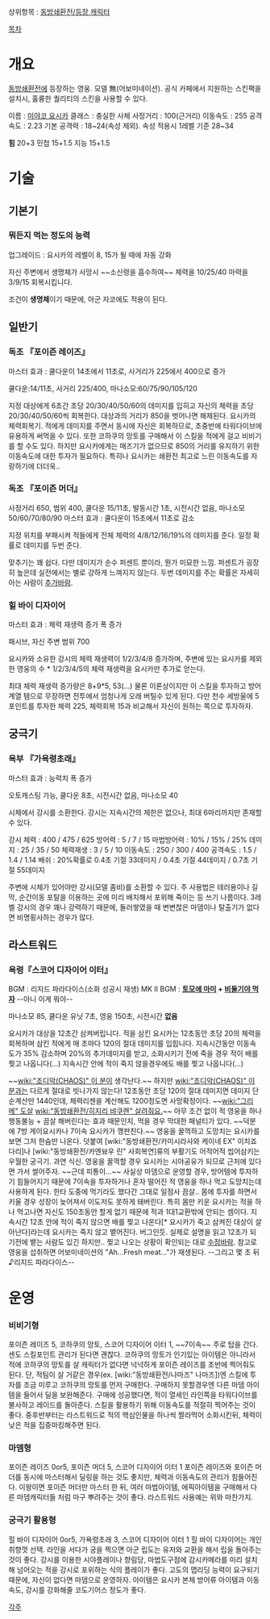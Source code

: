 상위항목 : [[동방쇄환전/등장 캐릭터]]

[[목차]]

= 개요 =

[[동방쇄환전]]에 등장하는 영웅. 모델 無(어보미네이션). 공식 카페에서 지원하는 스킨팩을 설치시, 훌륭한 퀄리티의 스킨을 사용할 수 있다.

이름 : [[미야코 요시카]]
클래스 : 충실한 사체
사정거리 : 100(근거리)
이동속도 : 255
공격속도 : 2.23
기본 공격력 : 18~24(속성 제외). 속성 적용시 1레벨 기준 28~34


'''힘''' 20+3
민첩 15+1.5
지능 15+1.5



= 기술 =

== 기본기 ==

=== 뭐든지 먹는 정도의 능력 ===

업그레이드 : 요시카의 레벨이 8, 15가 될 때에 자동 강화

자신 주변에서 생명체가 사망시 ~~소신령을 흡수하여~~ 체력을 10/25/40 마력을 3/9/15 회복시킵니다.

조건이 '''생명체'''이기 때문에, 아군 자코에도 적용이 된다. 


== 일반기 ==


=== 독조 『포이즌 레이즈』 ===

마스터 효과 : 쿨다운이 14초에서 11초로, 사거리가 225에서 400으로 증가


쿨다운:14/11초, 사거리 225/400, 마나소모:60/75/90/105/120

지정 대상에게 6초간 초당 20/30/40/50/60의 데미지를 입히고 자신의 체력을 초당 20/30/40/50/60씩 회복한다. 대상과의 거리가 850을 벗어나면 해제된다.
요시카의 체력회복기. 적에게 데미지를 주면서 동시에 자신은 회복하므로, 초중반에 타워다이브에 유용하게 써먹을 수 있다. 또한 코하쿠의 망토를 구매해서 이 스킬을 적에게 걸고 비비기를 할 수도 있다. 하지만 요시카에게는 매즈기가 없으므로 850의 거리를 유지하기 위한 이동속도에 대한 투자가 필요하다. 특히나 요시카는 쇄환전 최고로 느린 이동속도를 자랑하기에 더더욱..


=== 독조 『포이즌 머더』  ===

사정거리 650, 범위 400, 쿨다운 15/11초, 발동시간 1초, 시전시간 없음, 마나소모 50/60/70/80/90
마스터 효과 : 쿨다운이 15초에서 11초로 감소

지정 위치를 부패시켜 적들에게 전체 체력의 4/8/12/16/19%의 데미지를 준다. 일정 확률로 데미지를 두번 준다. 

맞추기는 꽤 쉽다. 다만 데미지가 순수 퍼센트 뿐이라, 뭔가 미묘한 느낌. 퍼센트가 굉장히 높은데 실전에서는 별로 강하게 느껴지지 않는다. 두번 데미지를 주는 확률은 자세히 아는 사람이 [[추가바람]].


=== 힐 바이 디자이어 ===

마스터 효과 : 체력 재생력 증가 폭 증가

패시브, 자신 주변 범위 700

요시카와 소유한 강시의 체력 재생력이 1/2/3/4/8 증가하며, 주변에 있는 요시카를 제외한 영웅의 수 * 1/2/3/4/5의 체력 재생력을 요시카만 추가로 얻는다.

최대 체력 재생력 증가량은 8+9*5, 53(...) 물론 이론상이지만 이 스킬을 투자하고 방어계열 템으로 무장하면 전투에서 엄청나게 오래 버틸수 있게 된다. 다만 천수 세방울에 5포인트를 투자한 체력 225, 체력회복 15과 비교해서 자신이 원하는 쪽으로 투자하자.


== 궁극기 ==

=== 욕부 『가욕령초래』 ===

마스터 효과 : 능력치 폭 증가

오토캐스팅 가능, 쿨다운 8초, 시전시간 없음, 마나소모 40


시체에서 강시를 소환한다. 강시는 지속시간의 제한은 없으나, 최대 6마리까지만 존재할 수 있다.

강시
체력 : 400 / 475 / 625
방어력 : 5 / 7 / 15
마법방어력 : 10% / 15% / 25%
데미지 : 25 / 35 / 50
체력재생 : 3 / 5 / 10
이동속도 : 250 / 300 / 400
공격속도 : 1.5 / 1.4 / 1.14
배쉬 : 20%확률로 0.4초 기절 33데미지 / 0.4초 기절 44데미지 / 0.7초 기절 55데미지


주변에 시체가 있어야만 강시(모델 좀비)를 소환할 수 있다. 주 사용법은 테러용이나 길막, 순간이동 포탈을 이용하는 곳에 미리 배치해서 포위해 죽이는 등 쓰기 나름이다. 3레벨 강시의 경우 꽤나 강력하기 때문에, 둘러쌓였을 때 변변찮은 마뎀이나 탈출기가 없다면 비명횡사하는 경우가 많다.


== 라스트워드 ==

===  욕령『스코어 디자이어 이터』 ===

BGM : 리지드 파라다이스(소화 성공시 재생)
MK II BGM : '''[[토모에 마미]] + [[비둘기야 먹자]]''' --아니 이게 뭐야--

마나소모 85, 쿨다운 유닛 7초, 영웅 150초, 시전시간 '''없음'''

요시카가 대상을 12초간 삼켜버립니다. 적을 삼킨 요시카는 12초동안 초당 20의 체력을 회복하며 삼킨 적에게 매 초마다 120의 절대 데미지를 입힙니다. 지속시간동안 이동속도가 35% 감소하며 20%의 추가데미지를 받고, 소화시키기 전에 죽을 경우 적이 배를 찢고 나옵니다(...) 지속시간 안에 적이 죽지 않을경우에도 배를 찢고 나옵니다(...)


~~[[wiki:"조디악(CHAOS)" 이 분]]이 생각난다.~~ 하지만 [[wiki:"조디악(CHAOS)" 이 분]]과는 다르게 절대로 빗나가지 않는다! 12초동안 초당 120의 절대 데미지면 데미지 단순계산만 1440인데, 체력리젠을 계산해도 1200정도면 사망확정이다. ~~[[wiki:"그리메" 도살]] [[wiki:"동방쇄환전/히지리 뱌쿠렌" 살려줘요.]]~~ 아무 조건 없이 적 영웅을 하나 행동불능 + 끔살 해버린다는 효과 때문인지, 먹을 경우 막대한 패널티가 있다. ~~덕분에 7방 게이요시카나 7이속 요시카가 깽판친다.~~ 영웅을 꿀꺽하고 도망치는 요시카를 보면 그저 한숨만 나온다. 덧붙여 [wiki:"동방쇄환전/카미시라사와 케이네 EX" 이치죠 다리]나 [wiki:"동방쇄환전/카엔뵤우 린" 사회복연]류의 부활기도 어적어적 씹어삼키는 우월한 궁극기. 과연 식신. 영웅을 꿀꺽할 경우 요시카는 시야공유가 되므로 근처에 있다면 가서 썰어주자. ~~근데 피통이...~~ 사실상 마뎀으로 운영할 경우, 방어템에 투자하기 힘들어지기 때문에 7이속을 투자하거나 혼자 떨어진 적 영웅을 하나 먹고 도망치는데 사용하게 된다. 한타 도중에 먹기라도 했다간 그대로 일점사 끔살.. 몸에 투자를 하면서 키울 경우 성장이 늦어져서 이도저도 못하게 돼버린다. 특히 몸만 키운 요시카는 적을 하나 먹고나면 자신도 150초동안 할게 없기 때문에 적과 1대1교환밖에 안되는 셈이다.
지속시간 12초 안에 적이 죽지 않으면 배를 찢고 나온다[* 요시카가 죽고 삼켜진 대상이 살아난다]라는데 요시카는 죽지 않고 뱉어진다. 버그인듯. 실제로 설명을 읽고 12초가 되기전에 뱉는 사람도 있긴 하지만.. 찢고 나오는 상황이 확인되는 대로 [[수정바람]].
참고로 영웅을 섭취하면 어보미네이션의 "Ah...Fresh meat..."가 재생된다. --그리고 몇 초 뒤 ♪리지드 파라다이스--


= 운영 =

=== 비비기형 ===
포이즌 레이즈 5, 코하쿠의 망토, 스코어 디자이어 이터 1, ~~7이속~~
주로 탑을 간다. 센도 스킬포인트 관리가 된다면 괜찮다. 코하쿠의 망토가 인기있는 아이템은 아니라서 적에 코하쿠의 망토를 살 캐릭터가 없다면 넉넉하게 포이즌 레이즈를 초반에 찍어줘도 된다. 단, 적팀이 살 거같은 경우(ex. [wiki:"동방쇄환전/나마즈" 나마즈])엔 스킬에 투자를 조금 미루고 코하쿠의 망토를 먼저 구매한다. 구매하지 못할경우엔 다른 마뎀 아이템을 들어서 딜을 보완해준다. 구매에 성공했다면, 적이 열세인 라인쪽을 타워다이브를 불사하고 레이드를 돌아준다. 스킬을 활용하기 위해 이동속도를 적절히 찍어주는 것이 좋다. 중후반부터는 라스트워드로 적의 핵심인물을 하나씩 짤라먹어 소화시킨뒤, 체력이 낮은 적을 집중마킹해주면 된다.


=== 마뎀형 ===
포이즌 레이즈 0or5, 포이즌 머더 5, 스코어 디자이어 이터 1
포이즌 레이즈와 포이즌 머더를 동시에 마스터해서 딜링을 하는 것도 좋지만, 체력과 이동속도의 관리가 힘들어진다. 이왕이면 포이즌 머더만 마스터 한 뒤, 여러 마법아이템, 에픽아이템을 구매해서 다른 마뎀캐릭터들 처럼 마구 뿌려주는 것이 좋다. 라스트워드 사용예는 위와 마찬가지.


=== 궁극기 활용형 ===
힐 바이 디자이어 0or5, 가욕령초래 3, 스코어 디자이어 이터 1
힐 바이 디자이어는 개인취향껏 선택. 라인을 서다가 궁을 찍으면 아군 립도는 유저와 교환을 해서 립을 돌아주는 것이 좋다. 강시를 이용한 시야플레이나 향림당, 마법도구점에 감시카메라를 미리 설치해 넘어오는 적을 강시로 포위하는 식의 플레이가 좋다. 고도의 맵리딩 능력이 요구되기 때문에, 자신이 없다면 마뎀으로 운영하자. 아이템은 요시카 본체 방어류 아이템과 이동속도, 강시를 강화해줄 코도기어스 정도가 좋다.


[[각주]]
